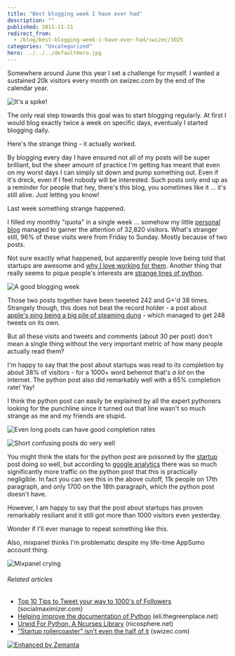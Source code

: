 ```yaml
---
title: "Best blogging week I have ever had"
description: ""
published: 2011-11-21
redirect_from:
  - /blog/best-blogging-week-i-have-ever-had/swizec/3025
categories: "Uncategorized"
hero: ../../../defaultHero.jpg
---
```


Somewhere around June this year I set a challenge for myself. I wanted a sustained 20k visitors every month on swizec.com by the end of the calendar year.

![It's a spike!](https://swizec.com/blog/wp-content/uploads/2011/11/Screen-Shot-2011-11-21-at-7.30.53-PM-300x206.png "It's a spike!")

The only real step towards this goal was to start blogging regularly. At first I would blog exactly twice a week on specific days, eventualy I started blogging daily.

Here's the strange thing - it actually worked.

By blogging every day I have ensured not all of my posts will be super brilliant, but the sheer amount of practice I'm getting has meant that even on my worst days I can simply sit down and pump something out. Even if it's dreck, even if I feel nobody will be interested. Such posts only end up as a reminder for people that hey, there's this blog, you sometimes like it ... it's still alive. Just letting you know!

Last week something strange happened.

I filled my monthly "quota" in a single week ... somehow my little [personal blog](http://en.wikipedia.org/wiki/Blog "Blog") managed to garner the attention of 32,820 visitors. What's stranger still, 96% of these visits were from Friday to Sunday. Mostly because of two posts.

Not sure exactly what happened, but apparently people love being told that startups are awesome and [why I love working for them](http://swizec.com/blog/why-i-only-work-with-startups/swizec/2936 "Why I only work with startups"). Another thing that really seems to pique people's interests are [strange lines of python](http://swizec.com/blog/strangest-line-of-python-you-have-ever-seen/swizec/3012 "Strangest line of python you have ever seen").

![A good blogging week](https://swizec.com/blog/wp-content/uploads/2011/11/Screen-Shot-2011-11-21-at-7.07.47-PM.png "A good blogging week")

Those two posts together have been tweeted 242 and G+'d 38 times. Strangely though, this does not beat the record holder - a post about [apple's ping being a big pile of steaming dung](http://swizec.com/blog/apples-ping-is-a-big-pile-of-steaming-dung/swizec/1444 "Apple’s Ping is a big pile of steaming dung") - which managed to get 248 tweets on its own.

But all these visits and tweets and comments (about 30 per post) don't mean a single thing without the very important metric of how many people actually read them?

I'm happy to say that the post about startups was read to its completion by about 38% of visitors - for a 1000+ word behemot that's _a lot_ on the internet. The python post also did remarkably well with a 65% completion rate! Yay!

I think the python post can easily be explained by all the expert pythoners looking for the punchline since it turned out that line wasn't so much strange as me and my friends are stupid.

![Even long posts can have good completion rates](https://swizec.com/blog/wp-content/uploads/2011/11/Screen-Shot-2011-11-21-at-7.14.29-PM.png "Even long posts can have good completion rates")

![Short confusing posts do _very_ well](https://swizec.com/blog/wp-content/uploads/2011/11/Screen-Shot-2011-11-21-at-7.15.38-PM.png "Short confusing posts do _very_ well")

You might think the stats for the python post are poisoned by the [startup](http://en.wikipedia.org/wiki/Startup_company "Startup company") post doing so well, but according to [google analytics](http://www.google.com/analytics "Google Analytics") there was so much significantly more traffic on the python post that this is practically negligible. In fact you can see this in the above cutoff, 11k people on 17th paragraph, and only 1700 on the 18th paragraph, which the python post doesn't have.

However, I am happy to say that the post about startups has proven remarkably resiliant and it still got more than 1000 visitors even yesterday.

Wonder if I'll ever manage to repeat something like this.

Also, mixpanel thinks I'm problematic despite my life-time AppSumo account thing.

![Mixpanel crying](https://swizec.com/blog/wp-content/uploads/2011/11/Screen-Shot-2011-11-21-at-7.34.35-PM.png "Mixpanel crying")

###### Related articles

- [Top 10 Tips to Tweet your way to 1000's of Followers](http://blog.socialmaximizer.com/tweet-your-way-to-1000%e2%80%99s-of-followers/) (socialmaximizer.com)
- [Helping improve the documentation of Python](http://eli.thegreenplace.net/2011/07/12/helping-improve-the-documentation-of-python/) (eli.thegreenplace.net)
- [Urwid For Python, A Ncurses Library](http://www.nicosphere.net/urwid-for-python-a-ncurses-library-2541/) (nicosphere.net)
- ["Startup rollercoaster" isn't even the half of it](http://swizec.com/blog/startup-rollercoaster-isnt-even-the-half-of-it/swizec/2712) (swizec.com)

[![Enhanced by Zemanta](https://img.zemanta.com/zemified_e.png?x-id=02ff9b7e-b2e9-43ee-9abf-dbc8874593e5)](http://www.zemanta.com/ "Enhanced by Zemanta")
